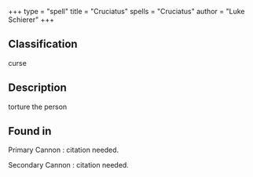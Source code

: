 +++
type = "spell"
title = "Cruciatus"
spells = "Cruciatus"
author = "Luke Schierer"
+++

## Classification

curse

## Description

torture the person

## Found in

Primary Cannon
:   citation needed.

Secondary Cannon
:   citation needed.
